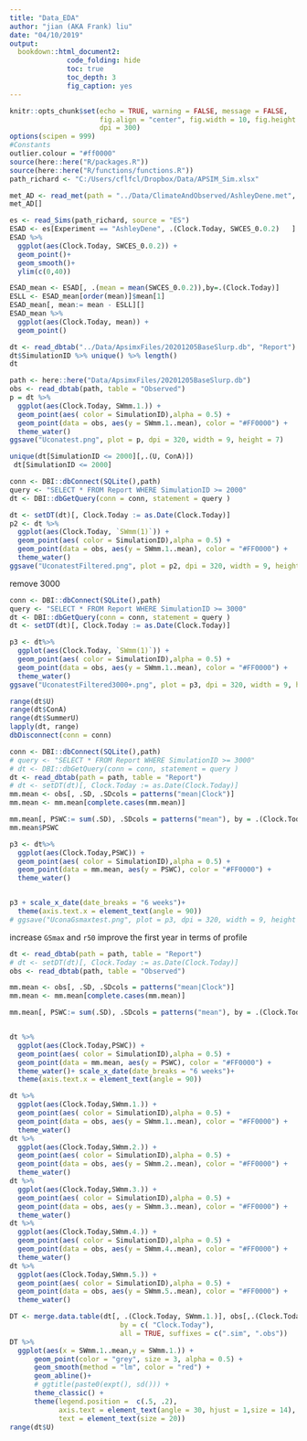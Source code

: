 ```yaml
---
title: "Data_EDA"
author: "jian (AKA Frank) liu"
date: "04/10/2019"
output:
  bookdown::html_document2:
              code_folding: hide
              toc: true
              toc_depth: 3
              fig_caption: yes
---
```




```r
knitr::opts_chunk$set(echo = TRUE, warning = FALSE, message = FALSE,
                      fig.align = "center", fig.width = 10, fig.height = 7, 
                      dpi = 300)
options(scipen = 999)
#Constants
outlier.colour = "#ff0000"
source(here::here("R/packages.R"))
source(here::here("R/functions/functions.R"))
path_richard <- "C:/Users/cflfcl/Dropbox/Data/APSIM_Sim.xlsx"

```

```r
met_AD <- read_met(path = "../Data/ClimateAndObserved/AshleyDene.met", skip_unit = 10, skip_meta = 8)
met_AD[]
```

```r
es <- read_Sims(path_richard, source = "ES")
ESAD <- es[Experiment == "AshleyDene", .(Clock.Today, SWCES_0.0.2)   ]
ESAD %>% 
  ggplot(aes(Clock.Today, SWCES_0.0.2)) + 
  geom_point()+
  geom_smooth()+ 
  ylim(c(0,40))

ESAD_mean <- ESAD[, .(mean = mean(SWCES_0.0.2)),by=.(Clock.Today)]
ESLL <- ESAD_mean[order(mean)]$mean[1]
ESAD_mean[, mean:= mean - ESLL][]
ESAD_mean %>% 
  ggplot(aes(Clock.Today, mean)) + 
  geom_point()
```

```r
dt <- read_dbtab("../Data/ApsimxFiles/20201205BaseSlurp.db", "Report")
dt$SimulationID %>% unique() %>% length()
dt
```

```r
path <- here::here("Data/ApsimxFiles/20201205BaseSlurp.db")
obs <- read_dbtab(path, table = "Observed")
p = dt %>% 
  ggplot(aes(Clock.Today, SWmm.1.)) + 
  geom_point(aes( color = SimulationID),alpha = 0.5) + 
  geom_point(data = obs, aes(y = SWmm.1..mean), color = "#FF0000") +
  theme_water()
ggsave("Uconatest.png", plot = p, dpi = 320, width = 9, height = 7)
```

```r
unique(dt[SimulationID <= 2000][,.(U, ConA)])
 dt[SimulationID <= 2000] 
```

```r
conn <- DBI::dbConnect(SQLite(),path)
query <- "SELECT * FROM Report WHERE SimulationID >= 2000"
dt <- DBI::dbGetQuery(conn = conn, statement = query )

dt <- setDT(dt)[, Clock.Today := as.Date(Clock.Today)]
p2 <- dt %>% 
  ggplot(aes(Clock.Today, `SWmm(1)`)) + 
  geom_point(aes( color = SimulationID),alpha = 0.5) + 
  geom_point(data = obs, aes(y = SWmm.1..mean), color = "#FF0000") +
  theme_water()
ggsave("UconatestFiltered.png", plot = p2, dpi = 320, width = 9, height = 7)
```

remove 3000 
```r
conn <- DBI::dbConnect(SQLite(),path)
query <- "SELECT * FROM Report WHERE SimulationID >= 3000"
dt <- DBI::dbGetQuery(conn = conn, statement = query )
dt <- setDT(dt)[, Clock.Today := as.Date(Clock.Today)]

p3 <- dt%>% 
  ggplot(aes(Clock.Today, `SWmm(1)`)) + 
  geom_point(aes( color = SimulationID),alpha = 0.5) + 
  geom_point(data = obs, aes(y = SWmm.1..mean), color = "#FF0000") +
  theme_water()
ggsave("UconatestFiltered3000+.png", plot = p3, dpi = 320, width = 9, height = 7)

range(dt$U)
range(dt$ConA)
range(dt$SummerU)
lapply(dt, range)
dbDisconnect(conn = conn)
```


```r
conn <- DBI::dbConnect(SQLite(),path)
# query <- "SELECT * FROM Report WHERE SimulationID >= 3000"
# dt <- DBI::dbGetQuery(conn = conn, statement = query )
dt <- read_dbtab(path = path, table = "Report")
# dt <- setDT(dt)[, Clock.Today := as.Date(Clock.Today)]
mm.mean <- obs[, .SD, .SDcols = patterns("mean|Clock")]
mm.mean <- mm.mean[complete.cases(mm.mean)]

mm.mean[, PSWC:= sum(.SD), .SDcols = patterns("mean"), by = .(Clock.Today)]
mm.mean$PSWC

p3 <- dt%>% 
  ggplot(aes(Clock.Today,PSWC)) + 
  geom_point(aes( color = SimulationID),alpha = 0.5) + 
  geom_point(data = mm.mean, aes(y = PSWC), color = "#FF0000") +
  theme_water()


p3 + scale_x_date(date_breaks = "6 weeks")+
  theme(axis.text.x = element_text(angle = 90))
# ggsave("UconaGsmaxtest.png", plot = p3, dpi = 320, width = 9, height = 7)
```
increase `GSmax` and `r50` improve the first year in terms of profile


```r
dt <- read_dbtab(path = path, table = "Report")
# dt <- setDT(dt)[, Clock.Today := as.Date(Clock.Today)]
obs <- read_dbtab(path, table = "Observed")

mm.mean <- obs[, .SD, .SDcols = patterns("mean|Clock")]
mm.mean <- mm.mean[complete.cases(mm.mean)]

mm.mean[, PSWC:= sum(.SD), .SDcols = patterns("mean"), by = .(Clock.Today)]


dt %>% 
  ggplot(aes(Clock.Today,PSWC)) + 
  geom_point(aes( color = SimulationID),alpha = 0.5) + 
  geom_point(data = mm.mean, aes(y = PSWC), color = "#FF0000") +
  theme_water()+ scale_x_date(date_breaks = "6 weeks")+
  theme(axis.text.x = element_text(angle = 90))

dt %>% 
  ggplot(aes(Clock.Today,SWmm.1.)) + 
  geom_point(aes( color = SimulationID),alpha = 0.5) + 
  geom_point(data = obs, aes(y = SWmm.1..mean), color = "#FF0000") +
  theme_water()
dt %>% 
  ggplot(aes(Clock.Today,SWmm.2.)) + 
  geom_point(aes( color = SimulationID),alpha = 0.5) + 
  geom_point(data = obs, aes(y = SWmm.2..mean), color = "#FF0000") +
  theme_water()
dt %>% 
  ggplot(aes(Clock.Today,SWmm.3.)) + 
  geom_point(aes( color = SimulationID),alpha = 0.5) + 
  geom_point(data = obs, aes(y = SWmm.3..mean), color = "#FF0000") +
  theme_water()
dt %>% 
  ggplot(aes(Clock.Today,SWmm.4.)) + 
  geom_point(aes( color = SimulationID),alpha = 0.5) + 
  geom_point(data = obs, aes(y = SWmm.4..mean), color = "#FF0000") +
  theme_water()
dt %>% 
  ggplot(aes(Clock.Today,SWmm.5.)) + 
  geom_point(aes( color = SimulationID),alpha = 0.5) + 
  geom_point(data = obs, aes(y = SWmm.5..mean), color = "#FF0000") +
  theme_water()
```

```r
DT <- merge.data.table(dt[, .(Clock.Today, SWmm.1.)], obs[,.(Clock.Today, SWmm.1..mean)],
                           by = c( "Clock.Today"), 
                           all = TRUE, suffixes = c(".sim", ".obs"))
DT %>% 
  ggplot(aes(x = SWmm.1..mean,y = SWmm.1.)) +
      geom_point(color = "grey", size = 3, alpha = 0.5) +
      geom_smooth(method = "lm", color = "red") + 
      geom_abline()+
      # ggtitle(paste0(expt(), sd())) +
      theme_classic() +
      theme(legend.position =  c(.5, .2),
            axis.text = element_text(angle = 30, hjust = 1,size = 14),
            text = element_text(size = 20)) 
range(dt$U)
```


```r
```

